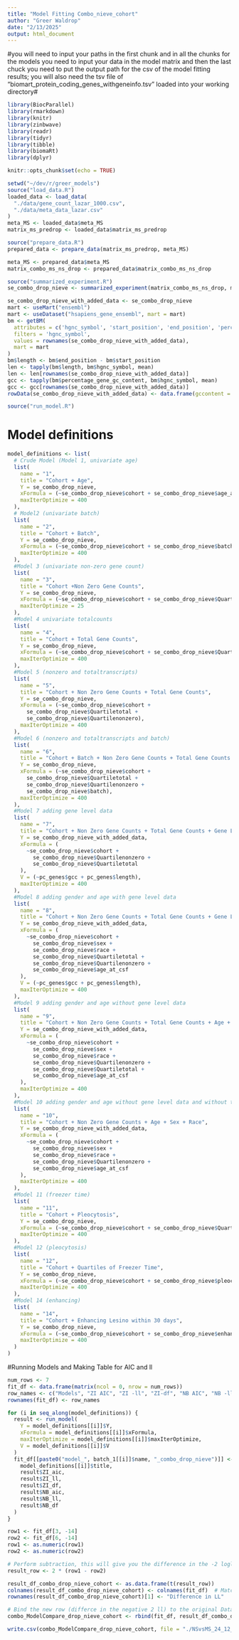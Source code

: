 ```yaml
---
title: "Model Fitting Combo_nieve_cohort"
author: "Greer Waldrop"
date: "2/13/2025"
output: html_document
---
```


#you will need to input your paths in the first chunk and in all the chunks for the models you need to input your data in the model matrix and then the last chuck you need to put the output path for the csv of the model fitting results; you will also need the tsv file of "biomart_protein_coding_genes_withgeneinfo.tsv" loaded into your working directory#

```r
library(BiocParallel)
library(rmarkdown)
library(knitr)
library(zinbwave)
library(readr)
library(tidyr)
library(tibble)
library(biomaRt)
library(dplyr)

knitr::opts_chunk$set(echo = TRUE)
```

```r
setwd("~/dev/r/greer_models")
source("load_data.R")
loaded_data <- load_data(
  "./data/gene_count_lazar_1000.csv",
  "./data/meta_data_lazar.csv"
)
meta_MS <- loaded_data$meta_MS
matrix_ms_predrop <- loaded_data$matrix_ms_predrop
```

```r
source("prepare_data.R")
prepared_data <- prepare_data(matrix_ms_predrop, meta_MS)

meta_MS <- prepared_data$meta_MS
matrix_combo_ms_ns_drop <- prepared_data$matrix_combo_ms_ns_drop
```

```r
source("summarized_experiment.R")
se_combo_drop_nieve <- summarized_experiment(matrix_combo_ms_ns_drop, meta_MS)
```

```r
se_combo_drop_nieve_with_added_data <- se_combo_drop_nieve
mart <- useMart("ensembl")
mart <- useDataset("hsapiens_gene_ensembl", mart = mart)
bm <- getBM(
  attributes = c('hgnc_symbol', 'start_position', 'end_position', 'percentage_gene_gc_content'),
  filters = 'hgnc_symbol',
  values = rownames(se_combo_drop_nieve_with_added_data),
  mart = mart
)
bm$length <- bm$end_position - bm$start_position
len <- tapply(bm$length, bm$hgnc_symbol, mean)
len <- len[rownames(se_combo_drop_nieve_with_added_data)]
gcc <- tapply(bm$percentage_gene_gc_content, bm$hgnc_symbol, mean)
gcc <- gcc[rownames(se_combo_drop_nieve_with_added_data)]
rowData(se_combo_drop_nieve_with_added_data) <- data.frame(gccontent = gcc, length = len)
```

```r
source("run_model.R")
```
# Model definitions

```r
model_definitions <- list(
  # Crude Model (Model 1, univariate age)
  list(
    name = "1",
    title = "Cohort + Age",
    Y = se_combo_drop_nieve,
    xFormula = (~se_combo_drop_nieve$cohort + se_combo_drop_nieve$age_at_csf),
    maxIterOptimize = 400
  ),
  # Model2 (univariate batch)
  list(
    name = "2",
    title = "Cohort + Batch",
    Y = se_combo_drop_nieve,
    xFormula = (~se_combo_drop_nieve$cohort + se_combo_drop_nieve$batch),
    maxIterOptimize = 400
  ),
  #Model 3 (univariate non-zero gene count)
  list(
    name = "3",
    title = "Cohort +Non Zero Gene Counts",
    Y = se_combo_drop_nieve,
    xFormula = (~se_combo_drop_nieve$cohort + se_combo_drop_nieve$Quartilenonzero),
    maxIterOptimize = 25
  ),
  #Model 4 univariate totalcounts
  list(
    name = "4",
    title = "Cohort + Total Gene Counts",
    Y = se_combo_drop_nieve,
    xFormula = (~se_combo_drop_nieve$cohort + se_combo_drop_nieve$Quartiletotal),
    maxIterOptimize = 400
  ),
  #Model 5 (nonzero and totaltranscripts)
  list(
    name = "5",
    title = "Cohort + Non Zero Gene Counts + Total Gene Counts",
    Y = se_combo_drop_nieve,
    xFormula = (~se_combo_drop_nieve$cohort +
      se_combo_drop_nieve$Quartiletotal +
      se_combo_drop_nieve$Quartilenonzero),
    maxIterOptimize = 400
  ),
  #Model 6 (nonzero and totaltranscripts and batch)
  list(
    name = "6",
    title = "Cohort + Batch + Non Zero Gene Counts + Total Gene Counts + Gene Level",
    Y = se_combo_drop_nieve,
    xFormula = (~se_combo_drop_nieve$cohort +
      se_combo_drop_nieve$Quartiletotal +
      se_combo_drop_nieve$Quartilenonzero +
      se_combo_drop_nieve$batch),
    maxIterOptimize = 400
  ),
  #Model 7 adding gene level data
  list(
    name = "7",
    title = "Cohort + Non Zero Gene Counts + Total Gene Counts + Gene Level",
    Y = se_combo_drop_nieve_with_added_data,
    xFormula = (
      ~se_combo_drop_nieve$cohort +
        se_combo_drop_nieve$Quartilenonzero +
        se_combo_drop_nieve$Quartiletotal
    ),
    V = (~pc_genes$gcc + pc_genes$length),
    maxIterOptimize = 400
  ),
  #Model 8 adding gender and age with gene level data
  list(
    name = "8",
    title = "Cohort + Non Zero Gene Counts + Total Gene Counts + Gene Level+ Age + Sex + Race",
    Y = se_combo_drop_nieve_with_added_data,
    xFormula = (
      ~se_combo_drop_nieve$cohort +
        se_combo_drop_nieve$sex +
        se_combo_drop_nieve$race +
        se_combo_drop_nieve$Quartiletotal +
        se_combo_drop_nieve$Quartilenonzero +
        se_combo_drop_nieve$age_at_csf
    ),
    V = (~pc_genes$gcc + pc_genes$length),
    maxIterOptimize = 400
  ),
  #Model 9 adding gender and age without gene level data
  list(
    name = "9",
    title = "Cohort + Non Zero Gene Counts + Total Gene Counts + Age + Sex + Race",
    Y = se_combo_drop_nieve_with_added_data,
    xFormula = (
      ~se_combo_drop_nieve$cohort +
        se_combo_drop_nieve$sex +
        se_combo_drop_nieve$race +
        se_combo_drop_nieve$Quartilenonzero +
        se_combo_drop_nieve$Quartiletotal +
        se_combo_drop_nieve$age_at_csf
    ),
    maxIterOptimize = 400
  ),
  #Model 10 adding gender and age without gene level data and without total transcripts
  list(
    name = "10",
    title = "Cohort + Non Zero Gene Counts + Age + Sex + Race",
    Y = se_combo_drop_nieve_with_added_data,
    xFormula = (
      ~se_combo_drop_nieve$cohort +
        se_combo_drop_nieve$sex +
        se_combo_drop_nieve$race +
        se_combo_drop_nieve$Quartilenonzero +
        se_combo_drop_nieve$age_at_csf
    ),
    maxIterOptimize = 400
  ),
  #Model 11 (freezer time)
  list(
    name = "11",
    title = "Cohort + Pleocytosis",
    Y = se_combo_drop_nieve,
    xFormula = (~se_combo_drop_nieve$cohort + se_combo_drop_nieve$Quartilefreezer),
    maxIterOptimize = 400
  ),
  #Model 12 (pleocytosis)
  list(
    name = "12",
    title = "Cohort + Quartiles of Freezer Time",
    Y = se_combo_drop_nieve,
    xFormula = (~se_combo_drop_nieve$cohort + se_combo_drop_nieve$pleocytosis),
    maxIterOptimize = 400
  ),
  #Model 14 (enhancing)
  list(
    name = "14",
    title = "Cohort + Enhancing Lesino within 30 days",
    Y = se_combo_drop_nieve,
    xFormula = (~se_combo_drop_nieve$cohort + se_combo_drop_nieve$enhancing),
    maxIterOptimize = 400
  )
)
```

#Running Models and Making Table for AIC and ll
```r
num_rows <- 7
fit_df <- data.frame(matrix(ncol = 0, nrow = num_rows))
row_names <- c("Models", "ZI AIC", "ZI -ll", "ZI-df", "NB AIC", "NB -ll", "NB df")
rownames(fit_df) <- row_names

for (i in seq_along(model_definitions)) {
  result <- run_model(
    Y = model_definitions[[i]]$Y,
    xFormula = model_definitions[[i]]$xFormula,
    maxIterOptimize = model_definitions[[i]]$maxIterOptimize,
    V = model_definitions[[i]]$V
  )
  fit_df[[paste0("model_", batch_1[[i]]$name, "_combo_drop_nieve")]] <- c(
    model_definitions[[i]]$title,
    result$ZI_aic,
    result$ZI_ll,
    result$ZI_df,
    result$NB_aic,
    result$NB_ll,
    result$NB_df
  )
}

row1 <- fit_df[3, -14]
row2 <- fit_df[6, -14]
row1 <- as.numeric(row1)
row2 <- as.numeric(row2)

# Perform subtraction, this will give you the difference in the -2 logliklihood wihch is the statistic which you could in theory run a LR test on but these models aren't nested so cant technically do it 
result_row <- 2 * (row1 - row2)

result_df_combo_drop_nieve_cohort <- as.data.frame(t(result_row))
colnames(result_df_combo_drop_nieve_cohort) <- colnames(fit_df)  # Match column names
rownames(result_df_combo_drop_nieve_cohort)[1] <- "Difference in LL"

# Bind the new row (differce in the negative 2 ll) to the original DataFrame
combo_ModelCompare_drop_nieve_cohort <- rbind(fit_df, result_df_combo_drop_nieve_cohort)

write.csv(combo_ModelCompare_drop_nieve_cohort, file = "./NSvsMS_24_12_30/model_fiting_table_combo_drop_nieve_cohort_NEW.csv", row.names = TRUE)

```



